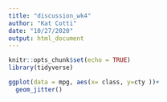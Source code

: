```yaml
---
title: "discussion_wk4"
author: "Kat Cotti"
date: "10/27/2020"
output: html_document
---
```


```r
knitr::opts_chunk$set(echo = TRUE)
library(tidyverse)
```

```r
ggplot(data = mpg, aes(x= class, y=cty ))+
  geom_jitter()
```

